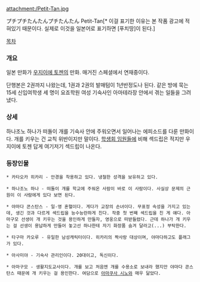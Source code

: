 attachment:/Petit-Tan.jpg

プチプチたんたんプチたんたん
Petit-Tan[* 이걸 표기한 이유는 본 작품 광고에 적혀있기 때문이다. 실제로 이것을 일본어로 표기하면 [푸치땅]이 된다.]

[[목차]]

=== 개요 ===
일본 만화가 [[우지이에 토젠]]의 만화. 매거진 스페셜에서 연재중이다.

단행본은 2권까지 나왔는데, 1권과 2권의 발매텀이 1년반정도나 된다.
같은 방에 묵는 15세 신입여학생 세 명이 요죠학원 여성 기숙사인 아마테라장 안에서 겪는 일들을 그려냈다.

=== 상세 ===
하나조노 하나가 떠돌이 개를 기숙사 안에 주워오면서 일어나는 에피소드를 다룬 만화이다. 개를 키우는 건 교칙 위반이지만 말이다.
[[학생회 임원들]]에 비해 섹드립은 적지만 우지이에 토젠 답게 여기저기 섹드립이 나온다.

=== 등장인물 ===
 * 카타오카 히카리 - 안경을 착용하고 있다. 냉철한 성격을 보유하고 있다.

 * 하나조노 하나 - 떠돌이 개를 학교에 주워온 사람이 바로 이 사람이다. 사실상 문제의 근원이 이 사람에게 있다 보면 된다.

 * 야마다 콘스탄스 - 일-영 혼혈이다. 게다가 교장의 손녀이다. 무표정 속성을 가지고 있는데, 생긴 것과 다르게 섹드립을 능수능란하게 친다. 작중 첫 번째 섹드립을 친 게 얘다. 아마구모 선생이 개 키우는 것을 용인하게 만들자, 영웅으로 떠받들렸다. 근데 하나가 개 키우는 걸 선생이 용납하게 만들어 놓고선 하나한테 자기 화장품 숨겨 달라고(...) 부탁한다.

 * 타구마 카오루 - 유일한 남성캐릭터이다. 히카리의 짝사랑 대상이며, 야마다하고도 플래그가 있다. 

 * 아사미야 - 기숙사 관리인이다. 20대이고, 독신이다.

 * 아마구모 - 생활지도교사이다. 개를 보고 처음엔 개를 수용소로 보내라 했지만 야마다 콘스탄스 때문에 개 키우는 걸 용인한다. 여담으로 [[아마쿠사 시노]]와 매우 닮았다.
